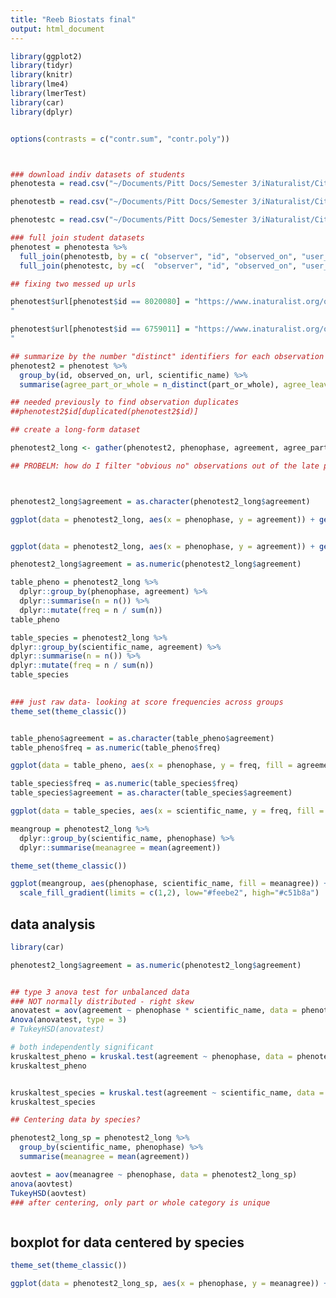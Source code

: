 ```yaml
---
title: "Reeb Biostats final"
output: html_document
---
```


```r
library(ggplot2)
library(tidyr)
library(knitr)
library(lme4)
library(lmerTest)
library(car)
library(dplyr)


options(contrasts = c("contr.sum", "contr.poly"))



### download indiv datasets of students
phenotesta = read.csv("~/Documents/Pitt Docs/Semester 3/iNaturalist/City_Family_Complete/Aster_PGH_CC_complete.csv")

phenotestb = read.csv("~/Documents/Pitt Docs/Semester 3/iNaturalist/City_Family_Complete/Aster_PGH_edt_alex.csv")

phenotestc = read.csv("~/Documents/Pitt Docs/Semester 3/iNaturalist/City_Family_Complete/Aster_PHG_EO_complete.csv")

### full join student datasets
phenotest = phenotesta %>%
  full_join(phenotestb, by = c( "observer", "id", "observed_on", "user_id", "url", "image_url", "latitude", "longitude", "place_county_name", "place_state_name", "place_country_name", "scientific_name", "common_name", "taxon_family_name", "status", "Habitat_forest_open", "part_or_whole", "leaves", "flowers_or_buds", "open_flowers", "fruit", "ripe_fruit")) %>%
  full_join(phenotestc, by =c(  "observer", "id", "observed_on", "user_id", "url", "image_url", "latitude", "longitude", "place_county_name", "place_state_name", "place_country_name", "scientific_name", "common_name", "taxon_family_name", "status", "Habitat_forest_open", "part_or_whole", "leaves", "flowers_or_buds", "open_flowers", "fruit", "ripe_fruit"))


```



```r
## fixing two messed up urls

phenotest$url[phenotest$id == 8020080] = "https://www.inaturalist.org/observations/8020080
"

phenotest$url[phenotest$id == 6759011] = "https://www.inaturalist.org/observations/6759011
"
```



```r


## summarize by the number "distinct" identifiers for each observation (1 = all scorers agree, 2 = 2 scorers in agreement and 1 disagreement, 3 = no scorers in agreement)
phenotest2 = phenotest %>%
  group_by(id, observed_on, url, scientific_name) %>%
  summarise(agree_part_or_whole = n_distinct(part_or_whole), agree_leaves = n_distinct(leaves), agree_flowers_or_buds = n_distinct(flowers_or_buds),agree_open_flowers = n_distinct(open_flowers), agree_fruit = n_distinct(fruit), agree_ripe_fruit = n_distinct(ripe_fruit)) 

## needed previously to find observation duplicates
##phenotest2$id[duplicated(phenotest2$id)]


```




```r
## create a long-form dataset

phenotest2_long <- gather(phenotest2, phenophase, agreement, agree_part_or_whole:agree_ripe_fruit, factor_key=TRUE)

## PROBELM: how do I filter "obvious no" observations out of the late phenology stages? (ie only some proportion of observations could be flowering, conditional on the presence of leaves)




```


```r
phenotest2_long$agreement = as.character(phenotest2_long$agreement)

ggplot(data = phenotest2_long, aes(x = phenophase, y = agreement)) + geom_bin2d()


ggplot(data = phenotest2_long, aes(x = phenophase, y = agreement)) + geom_bin2d() + facet_wrap(~scientific_name) 

phenotest2_long$agreement = as.numeric(phenotest2_long$agreement)


```



```r



table_pheno = phenotest2_long %>%
  dplyr::group_by(phenophase, agreement) %>%
  dplyr::summarise(n = n()) %>%
  dplyr::mutate(freq = n / sum(n))
table_pheno

table_species = phenotest2_long %>%
dplyr::group_by(scientific_name, agreement) %>%
dplyr::summarise(n = n()) %>%
dplyr::mutate(freq = n / sum(n))
table_species
 


```

```r
### just raw data- looking at score frequencies across groups
theme_set(theme_classic())


table_pheno$agreement = as.character(table_pheno$agreement)
table_pheno$freq = as.numeric(table_pheno$freq)

ggplot(data = table_pheno, aes(x = phenophase, y = freq, fill = agreement)) + geom_col() + scale_fill_brewer(palette = "RdPu")

table_species$freq = as.numeric(table_species$freq)
table_species$agreement = as.character(table_species$agreement)

ggplot(data = table_species, aes(x = scientific_name, y = freq, fill = agreement)) + geom_col() + scale_fill_brewer(palette = "RdPu")

```

```r
meangroup = phenotest2_long %>%
  dplyr::group_by(scientific_name, phenophase) %>%
  dplyr::summarise(meanagree = mean(agreement))

```


```r


theme_set(theme_classic())

ggplot(meangroup, aes(phenophase, scientific_name, fill = meanagree)) + geom_tile(color = "white") +
  scale_fill_gradient(limits = c(1,2), low="#feebe2", high="#c51b8a")


```








## data analysis 
```r
library(car)

phenotest2_long$agreement = as.numeric(phenotest2_long$agreement)


## type 3 anova test for unbalanced data
### NOT normally distributed - right skew 
anovatest = aov(agreement ~ phenophase * scientific_name, data = phenotest2_long)
Anova(anovatest, type = 3)
# TukeyHSD(anovatest)

# both independently significant
kruskaltest_pheno = kruskal.test(agreement ~ phenophase, data = phenotest2_long)
kruskaltest_pheno


kruskaltest_species = kruskal.test(agreement ~ scientific_name, data = phenotest2_long)
kruskaltest_species

```







```r
## Centering data by species?

phenotest2_long_sp = phenotest2_long %>%
  group_by(scientific_name, phenophase) %>%
  summarise(meanagree = mean(agreement))

aovtest = aov(meanagree ~ phenophase, data = phenotest2_long_sp)
anova(aovtest)
TukeyHSD(aovtest)
### after centering, only part or whole category is unique



```


## boxplot for data centered by species
```r
theme_set(theme_classic())

ggplot(data = phenotest2_long_sp, aes(x = phenophase, y = meanagree)) + geom_boxplot() + scale_fill_brewer(palette = "RdPu")


```


```r

```





